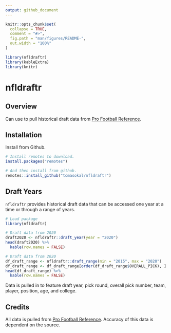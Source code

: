 ```yaml
---
output: github_document
---
```


<!-- README.md is generated from README.Rmd. Please edit that file -->

```r
knitr::opts_chunk$set(
  collapse = TRUE,
  comment = "#>",
  fig.path = "man/figures/README-",
  out.width = "100%"
)

library(nfldraftr)
library(kableExtra)
library(knitr)
```

# nfldraftr

<!-- [![Travis build status](https://travis-ci.org/tomasokal/rtist.svg?branch=master)](https://travis-ci.org/tomasokal/rtist) -->
<!-- [![Dependencies](https://tinyverse.netlify.com/badge/rtist)](https://cran.r-project.org/package=rtist) -->
<!-- [![CRAN status](http://www.r-pkg.org/badges/version/rtist)](https://cran.r-project.org/package=rtist) -->
<!-- [![Downloads](http://cranlogs.r-pkg.org/badges/rtist?color=brightgreen)](http://www.r-pkg.org/pkg/rtist) -->

## Overview

Can use to pull historical draft data from [Pro Football Reference](https://www.pro-football-reference.com/).

## Installation

Install from Github.

``` r
# Install remotes to download.
install.packages("remotes")

# And then install from github.
remotes::install_github("tomasokal/nfldraftr")
```

## Draft Years

`nfldraftr` provides historical draft data that can be accessed one year at a time or through a range of years.

``` r
# Load package
library(nfldraftr)

# Draft data from 2020
draft2020 <- nfldraftr::draft_year(year = "2020")
head(draft2020) %>% 
  kable(row.names = FALSE) 
```

``` r
# Draft data from 2020
df_draft_range <- nfldraftr::draft_range(min = "2015", max = "2020")
df_draft_range <- df_draft_range[order(df_draft_range$OVERALL_PICK), ]
head(df_draft_range) %>% 
  kable(row.names = FALSE) 
```

Data is pulled in to feature draft year, pick round, overall pick number, team, player, position, age, and college.

## Credits

All data is pulled from [Pro Football Reference](https://www.pro-football-reference.com/). Accuracy of this data is dependent on the source.



